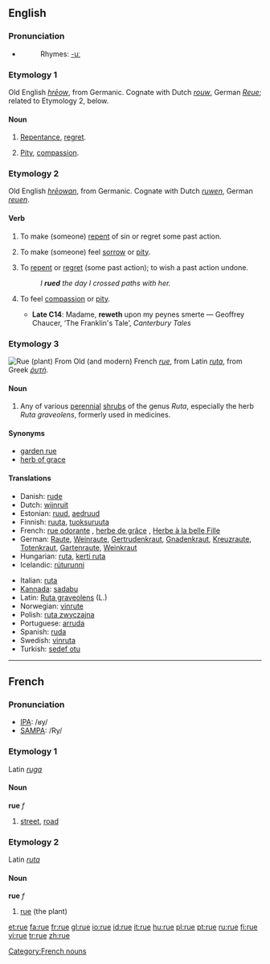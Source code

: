 {{see|rué}}
==English==

===Pronunciation===
*{{IPA|/ru:/}}
*:Rhymes: [[Rhymes:English:-uː|-uː]]

===Etymology 1===
Old English ''[[hreow|hrēow]]'', from Germanic.  Cognate with Dutch ''[[rouw]]'', German ''[[Reue]]''; related to Etymology 2, below.

====Noun====
{{en-noun|-}}

# {{archaic}} [[repentance|Repentance]], [[regret]].
# {{archaic}} [[pity|Pity]], [[compassion]].

===Etymology 2===
Old English ''[[hreowan|hrēowan]]'', from Germanic.  Cognate with Dutch ''[[ruwen]]'', German ''[[reuen]]''.

====Verb====
{{en-verb|rues|'''[[ruing]]''' ''or'' '''[[rueing]]'''|rued}}

# {{obsolete}} {{transitive}} To make (someone) [[repent]] of sin or regret some past action.
# {{obsolete}} {{transitive}} To make (someone) feel [[sorrow]] or [[pity]].
# {{transitive}} To [[repent]] or [[regret]] (some past action); to wish a past action undone.
#:''I '''rued''' the day I crossed paths with her.''
# {{archaic}} {{intransitive}} To feel [[compassion]] or [[pity]].
#*'''Late C14''': Madame, '''reweth''' upon my peynes smerte — Geoffrey Chaucer, ‘The Franklin's Tale’, ''Canterbury Tales''

===Etymology 3===
{{wikipedia}}
[[Image:Ruta chalepensis11.jpg|thumb|Rue (plant)]]
From Old (and modern) French ''[[#French|rue]]'', from Latin ''[[ruta]]'', from Greek ''[[ῥυτή]]''.

====Noun====
{{en-noun}}

# Any of various [[perennial]] [[shrubs]] of the genus ''Ruta'', especially the herb ''Ruta graveolens'', formerly used in medicines.

====Synonyms====
*[[garden rue]]
*[[herb of grace]]

====Translations====
{{rfc-level|Translations at L3+ (AutoFormat would have corrected level of Synonyms)}}
{{top}}
*Danish: [[rude]]
*Dutch: [[wijnruit]]
*Estonian: [[ruud]], [[aedruud]]
*Finnish: [[ruuta]], [[tuoksuruuta]]
*French: [[rue odorante]] {{f}}, [[herbe de grâce]] {{f}}, [[Herbe à la belle Fille]] {{f}}
*German: [[Raute]], [[Weinraute]], [[Gertrudenkraut]], [[Gnadenkraut]], [[Kreuzraute]], [[Totenkraut]], [[Gartenraute]], [[Weinkraut]]
*Hungarian: [[ruta]], [[kerti ruta]]
*Icelandic: [[rúturunni]]
{{mid}}
*Italian: [[ruta]] {{f}}
*[[Kannada]]: [[sadabu]]
*Latin: [[Ruta graveolens]] (L.)
*Norwegian: [[vinrute]]
*Polish: [[ruta zwyczajna]]
*Portuguese: [[arruda]]
*Spanish: [[ruda]]
*Swedish: [[vinruta]]
*Turkish: [[sedef otu]]
{{bottom}}

----

==French==

===Pronunciation===
*[[w:IPA|IPA]]: /ʁy/
*[[w:SAMPA|SAMPA]]: /Ry/

===Etymology 1===
Latin ''[[ruga]]''

====Noun====
'''rue''' ''f''

# [[street]], [[road]]

===Etymology 2===
Latin ''[[ruta]]''

====Noun====
'''rue''' ''f''

# [[rue]] (the plant)

[[Category:French nouns]]

[[et:rue]]
[[fa:rue]]
[[fr:rue]]
[[gl:rue]]
[[io:rue]]
[[id:rue]]
[[it:rue]]
[[hu:rue]]
[[pl:rue]]
[[pt:rue]]
[[ru:rue]]
[[fi:rue]]
[[vi:rue]]
[[tr:rue]]
[[zh:rue]]